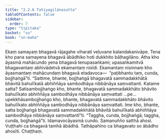 ```yaml
---
title: "2.2.6 Tatiyagilānasutta"
tableOfContents: false
sidebar:
  order: 7
type: "tipitaka"
basket: "su"
book: "sn-maha"
---
```



<DynamicBreadcrumb />

<Division number="197" book="sn-maha" bookNo="14" page="73">

<Paragraph number="442" book="sn-maha">
Ekaṃ samayaṃ bhagavā rājagahe viharati veḷuvane kalandakanivāpe. Tena kho pana samayena bhagavā ābādhiko hoti dukkhito bāḷhagilāno. Atha kho āyasmā mahācundo yena bhagavā tenupasaṅkami; upasaṅkamitvā bhagavantaṃ abhivādetvā ekamantaṃ nisīdi. Ekamantaṃ nisinnaṃ kho āyasmantaṃ mahācundaṃ bhagavā etadavoca—  “paṭibhantu taṃ, cunda, bojjhaṅgā”ti.
</Paragraph>

<Paragraph number="443" book="sn-maha">
“Sattime, bhante, bojjhaṅgā bhagavatā sammadakkhātā bhāvitā bahulīkatā abhiññāya sambodhāya nibbānāya saṃvattanti. Katame satta? Satisambojjhaṅgo kho, bhante, bhagavatā sammadakkhāto bhāvito bahulīkato abhiññāya sambodhāya nibbānāya saṃvattati …pe…  upekkhāsambojjhaṅgo kho, bhante, bhagavatā sammadakkhāto bhāvito bahulīkato abhiññāya sambodhāya nibbānāya saṃvattati. Ime kho, bhante, satta bojjhaṅgā bhagavatā sammadakkhātā bhāvitā bahulīkatā abhiññāya sambodhāya nibbānāya saṃvattantī”ti. “Taggha, cunda, bojjhaṅgā; taggha, cunda, bojjhaṅgā”ti.
</Paragraph>

<Paragraph number="444" book="sn-maha">
Idamavocāyasmā cundo. Samanuñño satthā ahosi. Vuṭṭhahi ca bhagavā tamhā ābādhā. Tathāpahīno ca bhagavato so ābādho ahosīti.

</Paragraph>
</Division>

<Paragraph number="445" type="center" book="sn-maha">
Chaṭṭhaṃ.
</Paragraph>